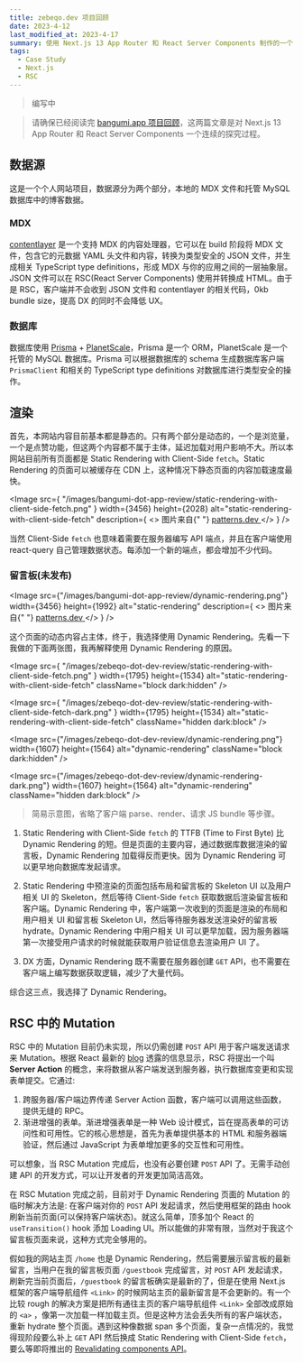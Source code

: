 ```yaml
---
title: zebeqo.dev 项目回顾
date: 2023-4-12
last_modified_at: 2023-4-17
summary: 使用 Next.js 13 App Router 和 React Server Components 制作的一个全栈个人网站，数据源来自本地的 MDX 文件和托管 MySQL 数据库中的博客数据。
tags:
  - Case Study
  - Next.js
  - RSC
---
```


> 编写中

> 请确保已经阅读完 [bangumi.app 项目回顾](/posts/bangumi-dot-app-review)，这两篇文章是对 Next.js 13 App Router 和 React Server Components 一个连续的探究过程。

## 数据源

这是一个个人网站项目，数据源分为两个部分，本地的 MDX 文件和托管 MySQL 数据库中的博客数据。

### MDX

[contentlayer](https://www.contentlayer.dev/) 是一个支持 MDX 的内容处理器，它可以在 build 阶段将 MDX 文件，包含它的元数据 YAML 头文件和内容，转换为类型安全的 JSON 文件，并生成相关 TypeScript type definitions，形成 MDX 与你的应用之间的一层抽象层。JSON 文件可以在 RSC(React Server Components) 使用并转换成 HTML。由于是 RSC，客户端并不会收到 JSON 文件和 contentlayer 的相关代码，0kb bundle size，提高 DX 的同时不会降低 UX。

### 数据库

数据库使用 [Prisma](https://www.prisma.io/) + [PlanetScale](https://planetscale.com/)，Prisma 是一个 ORM，PlanetScale 是一个托管的 MySQL 数据库。Prisma 可以根据数据库的 schema 生成数据库客户端 `PrismaClient` 和相关的 TypeScript type definitions 对数据库进行类型安全的操作。

## 渲染

首先，本网站内容目前基本都是静态的。只有两个部分是动态的，一个是浏览量，一个是点赞功能，但这两个内容都不属于主体，延迟加载对用户影响不大。所以本网站目前所有页面都是 Static Rendering with Client-Side `fetch`。Static Rendering 的页面可以被缓存在 CDN 上，这种情况下静态页面的内容加载速度最快。

<Image
  src={
    "/images/bangumi-dot-app-review/static-rendering-with-client-side-fetch.png"
  }
  width={3456}
  height={2028}
  alt="static-rendering-with-client-side-fetch"
  description={
    <>
      图片来自{" "}
      <a
        target="_blank"
        href="https://www.patterns.dev/posts/rendering-patterns"
      >
        patterns.dev
      </a>
    </>
  }
/>

当然 Client-Side `fetch` 也意味着需要在服务器编写 API 端点，并且在客户端使用 react-query 自己管理数据状态。每添加一个新的端点，都会增加不少代码。

### 留言板(未发布)

<Image
  src={"/images/bangumi-dot-app-review/dynamic-rendering.png"}
  width={3456}
  height={1992}
  alt="static-rendering"
  description={
    <>
      图片来自{" "}
      <a
        target="_blank"
        href="https://www.patterns.dev/posts/rendering-patterns"
      >
        patterns.dev
      </a>
    </>
  }
/>

这个页面的动态内容占主体，终于，我选择使用 Dynamic Rendering。先看一下我做的下面两张图，我再解释使用 Dynamic Rendering 的原因。

<Image
  src={
    "/images/zebeqo-dot-dev-review/static-rendering-with-client-side-fetch.png"
  }
  width={1795}
  height={1534}
  alt="static-rendering-with-client-side-fetch"
  className="block dark:hidden"
/>

<Image
  src={
    "/images/zebeqo-dot-dev-review/static-rendering-with-client-side-fetch-dark.png"
  }
  width={1795}
  height={1534}
  alt="static-rendering-with-client-side-fetch"
  className="hidden dark:block"
/>

<Image
  src={"/images/zebeqo-dot-dev-review/dynamic-rendering.png"}
  width={1607}
  height={1564}
  alt="dynamic-rendering"
  className="block dark:hidden"
/>

<Image
  src={"/images/zebeqo-dot-dev-review/dynamic-rendering-dark.png"}
  width={1607}
  height={1564}
  alt="dynamic-rendering"
  className="hidden dark:block"
/>

> 简易示意图，省略了客户端 parse、render、请求 JS bundle 等步骤。

1. Static Rendering with Client-Side `fetch` 的 TTFB (Time to First Byte) 比 Dynamic Rendering 的短。但是页面的主要内容，通过数据库数据渲染的留言板，Dynamic Rendering 加载得反而更快。因为 Dynamic Rendering 可以更早地向数据库发起请求。

2. Static Rendering 中预渲染的页面包括布局和留言板的 Skeleton UI 以及用户相关 UI 的 Skeleton，然后等待 Client-Side `fetch` 获取数据后渲染留言板和客户端。Dynamic Rendering 中，客户端第一次收到的页面是渲染的布局和用户相关 UI 和留言板 Skeleton UI，然后等待服务器发送渲染好的留言板 hydrate。Dynamic Rendering 中用户相关 UI 可以更早加载，因为服务器端第一次接受用户请求的时候就能获取用户验证信息去渲染用户 UI 了。

3. DX 方面，Dynamic Rendering 既不需要在服务器创建 `GET` API，也不需要在客户端上编写数据获取逻辑，减少了大量代码。

综合这三点，我选择了 Dynamic Rendering。

## RSC 中的 Mutation

<Tweet id="1647211603673194501" />

RSC 中的 Mutation 目前仍未实现，所以仍需创建 `POST` API 用于客户端发送请求来 Mutation。根据 React 最新的 [blog](https://react.dev/blog/2023/03/22/react-labs-what-we-have-been-working-on-march-2023#react-server-components) 透露的信息显示，RSC 将提出一个叫 **Server Action** 的概念，来将数据从客户端发送到服务器，执行数据库变更和实现表单提交。它通过:

1. 跨服务器/客户端边界传递 Server Action 函数，客户端可以调用这些函数，提供无缝的 RPC。
2. 渐进增强的表单。渐进增强表单是一种 Web 设计模式，旨在提高表单的可访问性和可用性。它的核心思想是，首先为表单提供基本的 HTML 和服务器端验证，然后通过 JavaScript 为表单增加更多的交互性和可用性。

可以想象，当 RSC Mutation 完成后，也没有必要创建 `POST` API 了。无需手动创建 API 的开发方式，可以让开发者的开发更加简洁高效。

在 RSC Mutation 完成之前，目前对于 Dynamic Rendering 页面的 Mutation 的临时解决方法是: 在客户端对你的 `POST` API 发起请求，然后使用框架的路由 hook 刷新当前页面(可以保持客户端状态)。就这么简单，顶多加个 React 的 `useTransition()` hook 添加 Loading UI。所以能做的非常有限，当然对于我这个留言板页面来说，这种方式完全够用的。

假如我的网站主页 `/home` 也是 Dynamic Rendering，然后需要展示留言板的最新留言，当用户在我的留言板页面 `/guestbook` 完成留言，对 `POST` API 发起请求，刷新完当前页面后，`/guestbook` 的留言板确实是最新的了，但是在使用 Next.js 框架的客户端导航组件 `<Link>` 的时候网站主页的最新留言是不会更新的。有一个比较 rough 的解决方案是把所有通往主页的客户端导航组件 `<Link>` 全部改成原始的 `<a>` ，像第一次加载一样加载主页。但是这种方法会丢失所有的客户端状态，重新 hydrate 整个页面。遇到这种像数据 span 多个页面，复杂一点情况的，我觉得现阶段要么补上 `GET` API 然后换成 Static Rendering with Client-Side `fetch`，要么等即将推出的 [Revalidating components API](https://vercel.com/blog/vercel-cache-api-nextjs-cache#revalidating-components-with-cache-tags)。
